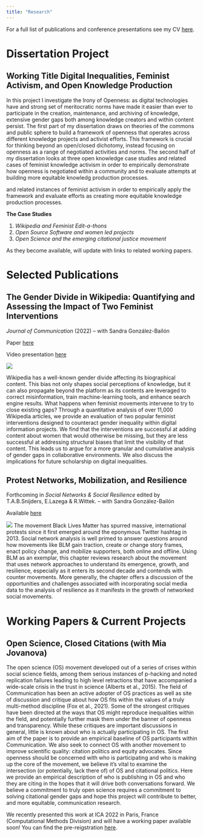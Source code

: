 ```yaml
---
title: "Research"
---
```


For a full list of publications and conference presentations see my CV [here](https://docs.google.com/document/d/1_FD2mAY9qNBXkWODcw8Kfsis0BIhz2Un/edit?usp=sharing&ouid=107560342762696849363&rtpof=true&sd=true). 

# Dissertation Project
## Working Title Digital Inequalities, Feminist Activism, and Open Knowledge Production

In this project I investigate the Irony of Openness: as digital technologies have and strong set of meritocratic norms have made it easier than ever to participate in the creation, maintenance, and archiving of knowledge, extensive gender gaps both among knowledge creators and within content persist. The first part of my dissertation draws on theories of the commons and public sphere to build a framework of openness that operates across different knowledge projects and activist efforts. This framework is crucial for thinking beyond an open/closed dichotomy, instead focusing on openness as a range of negotiated activities and norms. The second half of my dissertation looks at three open knowledge case studies and related cases of feminist knowledge activism in order to empirically demonstrate how openness is negotiated within a community and to evaluate attempts at building more equitable knowledg production processes. 

and related instances of feminist activism in order to empirically apply the framework and evaluate efforts as creating more equitable knowledge production processes. 

**The Case Studies** 

1. *Wikipedia and Feminist Edit-a-thons* 
2. *Open Source Software and women led projects* 
3. *Open Science and the emerging citational justice movement* 

As they become available, will update with links to related working papers. 

# Selected Publications 

## **The Gender Divide in Wikipedia: Quantifying and Assessing the Impact of Two Feminist Interventions** 
*Journal of Communication* (2022) -- with Sandra González-Bailón 

Paper [here](https://academic.oup.com/joc/article-abstract/72/3/297/6529454?redirectedFrom=fulltext&login=true)

Video presentation [here](https://www.youtube.com/embed/otN3H-hIImQ?start=2151)

![](https://github.com/islangrock/islangrock.github.io/blob/master/images/Wiki_1.jpeg?raw=true)

Wikipedia has a well-known gender divide affecting its biographical content. This bias not only shapes social perceptions of knowledge, but it can also propagate beyond the platform as its contents are leveraged to correct misinformation, train machine-learning tools, and enhance search engine results. What happens when feminist movements intervene to try to close existing gaps? Through a quantitative analysis of over 11,000 Wikipedia articles, we provide an evaluation of two popular feminist interventions designed to counteract gender inequality within digital information projects. We find that the interventions are successful at adding content about women that would otherwise be missing, but they are less successful at addressing structural biases that limit the visibility of that content. This leads us to argue for a more granular and cumulative analysis of gender gaps in collaborative environments. We also discuss the implications for future scholarship on digital inequalities.


 
## Protest Networks, Mobilization, and Resilience
Forthcoming in *Social Networks & Social Resilience* edited by T.A.B.Snijders, E.Lazega & R.Wittek. -- with Sandra González-Bailón 

Available [here](https://papers.ssrn.com/sol3/papers.cfm?abstract_id=4154594)

![](https://github.com/islangrock/islangrock.github.io/blob/master/images/book_chapter_fig.png?raw=true)
The movement Black Lives Matter has spurred massive, international protests since it first emerged around the eponymous Twitter hashtag in 2013. Social network analysis is well primed to answer questions around how movements like BLM gain traction, create or change story frames, enact policy change, and mobilize supporters, both online and offline. Using BLM as an exemplar, this chapter reviews research about the movement that uses network approaches to understand its emergence, growth, and resilience, especially as it enters its second decade and contends with counter movements. More generally, the chapter offers a discussion of the opportunities and challenges associated with incorporating social media data to the analysis of resilience as it manifests in the growth of networked social movements. 



# Working Papers & Current Projects

## Open Science, Closed Citations (with Mia Jovanova)

The open science (OS) movement developed out of a series of crises within social science fields, among them serious instances of p-hacking and noted replication failures leading to high level retractions that have accompanied a wide-scale crisis in the trust in science (Alberts et al., 2015). The field of Communication has been an active adopter of OS practices as well as site of discussion and critique about how OS fits within the values of a truly multi-method discipline (Fox et al., 2021). Some of the strongest critiques have been directed at the ways that OS might reproduce inequalities within the field, and potentially further mask them under the banner of openness and transparency. While these critiques are important discussions in general, little is known about who is actually participating in OS. The first aim of the paper is to provide an empirical baseline of OS participants within Communication. We also seek to connect OS with another movement to improve scientific quality: citation politics and equity advocates. Since openness should be concerned with who is participating and who is making up the core of the movement, we believe it’s vital to examine the intersection (or potentially, lack there of) of OS and citational politics. Here we provide an empirical description of who is publishing in OS and who they are citing in the hopes that it will drive both conversations forward. We believe a commitment to truly open science requires a commitment to solving citational gender gaps and hope this project will contribute to better, and more equitable, communication research.

We recently presented this work at ICA 2022 in Paris, France (Computational Methods Division) and will have a working paper available soon! You can find the pre-reigstration [here](https://osf.io/f5cn4/registrations). 


